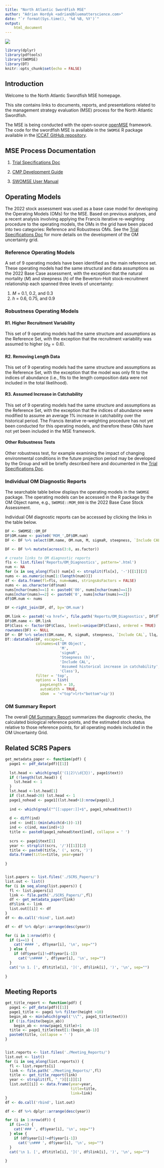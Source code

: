 ```yaml
---
title: "North Atlantic Swordfish MSE"
author: "Adrian Hordyk <adrian@bluematterscience.com>"
date: "`r format(Sys.time(), '%d %B, %Y')`"
output: 
    html_document
---
```


![](../img/220px-Xiphias_gladius2.jpg)

```{=html}
<style>
  .col2 {
    columns: 2 200px;         /* number of columns and width in pixels*/
    -webkit-columns: 2 200px; /* chrome, safari */
    -moz-columns: 2 200px;    /* firefox */
  }
  .col3 {
    columns: 3 100px;
    -webkit-columns: 3 100px;
    -moz-columns: 3 100px;
  }
  .col4 {
    columns: 4 100px;
    -webkit-columns: 4 100px;
    -moz-columns: 4 100px;
  }
</style>
```
```r
library(dplyr)
library(pdftools)
library(SWOMSE)
library(DT)
knitr::opts_chunk$set(echo = FALSE)


```

## Introduction

Welcome to the North Atlantic Swordfish MSE homepage.

This site contains links to documents, reports, and presentations related to the management strategy evaluation (MSE) process for the North Atlantic Swordfish.

The MSE is being conducted with the open-source [openMSE](https://openmse.com/) framework. The code for the swordfish MSE is available in the `SWOMSE` R package available in the [ICCAT GitHub repository](https://github.com/ICCAT/nswo-mse).


## MSE Process Documentation

1. [Trial Specifications Doc](TS/Trial_Specs.html)

2. [CMP Development Guide](cMPdevelopment/CMP-Development-Guide.html)

3. [SWOMSE User Manual](UserManual/User_Manual.html)


## Operating Models

The 2022 stock assessment was used as a base case model for developing the Operating Models (OMs) for the MSE. Based on previous analyses, and a recent analysis involving applying the Francis iterative re-weighting procedure to the operating models, the OMs in the grid have been placed into two categories: Reference and Robustness OMs. See the [Trial Specifications Doc](TS/Trial_Specs.html) for more details on the development of the OM uncertainty grid. 

### Reference Operating Models

A set of 9 operating models have been identified as the main reference set. These operating models had the same structural and data assumptions as the 2022 Base Case assessment, with the exception that the natural mortality (*M*) and steepness (*h*) of the Beverton-Holt stock-recruitment relationship each spanned three levels of uncertainty:

1. *M* = 0.1, 0.2, and 0.3
2. *h* = 0.6, 0.75, and 0.9
 
### Robustness Operating Models 

#### R1. Higher Recruitment Variability

This set of 9 operating models had the same structure and assumptions as the Reference Set, with the exception that the recruitment variability was assumed to higher $(\sigma_R = 0.6)$.

#### R2. Removing Length Data 

This set of 9 operating models had the same structure and assumptions as the Reference Set, with the exception that the model was only fit to the indices of abundance (i.e., fits to the length composition data were not included in the total likelihood).

#### R3. Assumed Increase in Catchability

This set of 9 operating models had the same structure and assumptions as the Reference Set, with the exception that the indices of abundance were modified to assume an average 1% increase in catchability over the historical period. The Francis iterative re-weighting procedure has not yet been conducted for this operating models, and therefore these OMs have not yet been included in the MSE framework. 

#### Other Robustness Tests

Other robustness test, for example examining the impact of changing environmental conditions in the future projection period may be developed by the Group and will be briefly described here and documented in the [Trial Specifications Doc](TS/Trial_Specs.html).


### Individual OM Diagnostic Reports

The searchable table below displays the operating models in the `SWOMSE` package. The operating models can be accessed in the R package by the OM Object name, e.g., `SWOMSE::MOM_000` is the 2022 Base Case Stock Assessment.

Individual OM diagnostic reports can be accessed by clicking the links in the table below. 

```r
DF <- SWOMSE::OM_DF
DF$OM.name <- paste0('MOM_',DF$OM.num)
DF <- DF %>% select(OM.name, OM.num, M, sigmaR, steepness, `Include CAL`, llq, Class)

DF <- DF %>% mutate(across(3:8, as.factor))

# create links to OM diagnostic reports
fls <- list.files('Reports/OM_Diagnostics', pattern='.html')
num <- NA
for (x in seq_along(fls)) num[x] <- strsplit(fls[x], '-')[[1]][2]
nums <- as.numeric(num[1:(length(num))])
df <- data.frame(fl=fls, num=nums, stringsAsFactors = FALSE)
nums <- as.character(df$num)
nums[nchar(nums)==1] <- paste0('00', nums[nchar(nums)==1])
nums[nchar(nums)==2] <- paste0('0', nums[nchar(nums)==2])
df$OM.num <- nums

DF <-right_join(DF, df, by='OM.num')

OM.link <- paste0('<a href=', file.path('Reports/OM_Diagnostics', DF$fl), '> ', DF$OM.name , ' </a>')
DF$OM.name <- OM.link
DF$Class <- factor(DF$Class, levels=unique(DF$Class), ordered = TRUE)
rownames(DF) <- NULL
DF <- DF %>% select(OM.name, M, sigmaR, steepness, `Include CAL`, llq, Class)
DT::datatable(DF, escape=1,
              colnames=c('OM Object',
                         'M',
                         'sigmaR',
                         'Steepness (h)',
                         'Include CAL',
                         'Assumed historical increase in catchability',
                         'Class'),
              filter = 'top',
              options = list(
                pageLength = 10, 
                autoWidth = TRUE,
                sDom  = '<"top">lrt<"bottom">ip'))

```

### OM Summary Report

The overall [OM Summary Report](Reports/OM_Summary/2022/OM_Summary_Report.html) summarizes the diagnostic checks, the calculated biological reference points, and the estimated stock status relative to those reference points, for all operating models included in the OM Uncertainty Grid.  

## Related SCRS Papers

```r

get_metadata_paper <- function(pdf) {
  page1 <- pdf_data(pdf)[[1]]
  
  lst.head <- which(grepl('(1|2)\\d{3})', page1$text))
  if (!length(lst.head)) {
    lst.head <- 1
  }
  lst.head <-lst.head[1]
  if (lst.head>20) lst.head <- 1
  page1_nohead <- page1[(lst.head+1):nrow(page1),]
  
  ind <- which(grepl("^[[:upper:]]+$", page1_nohead$text))
  
  d <- diff(ind)
  ind <- ind[1:(min(which(d>1))-1)]
  ind <- c(ind, max(ind)+1)
  title <- paste0(page1_nohead$text[ind], collapse = ' ')
  
  scrs <- page1$text[1]
  year <- strsplit(scrs, '/')[[1]][2]
  title <- paste0(title,' (', scrs, ')')
  data.frame(title=title, year=year)
  
}


list.papers <- list.files('./SCRS_Papers/')
list.out <- list()
for (i in seq_along(list.papers)) {
  fl <- list.papers[i]
  link <- file.path('./SCRS_Papers/',fl)
  df <- get_metadata_paper(link)
  df$link <- link
  list.out[[i]] <- df
}
df <- do.call('rbind', list.out)

df <- df %>% dplyr::arrange(desc(year))

for (i in 1:nrow(df)) {
  if (i==1) {
    cat('#### ', df$year[i], '\n', sep="")
  } else {
    if (df$year[i]!=df$year[i-1])
      cat('\n#### ', df$year[i], '\n', sep="")
  }
  cat('\n 1. [', df$title[i], '](', df$link[i], ')', '\n', sep="")
  
}

```


## Meeting Reports


```r

get_title_report <- function(pdf) {
  page1 <- pdf_data(pdf)[[1]]
  page1_title <- page1 %>% filter(height >10) 
  begin_ab <- min(which(grepl('\\“', page1_title$text)))
  if (!is.finite(begin_ab))
    begin_ab <- nrow(page1_title)+1
  title <- page1_title$text[1:(begin_ab-1)]
  paste0(title, collapse = ' ')
}


list.reports <- list.files('./Meeting_Reports/')
list.out <- list()
for (i in seq_along(list.reports)) {
  fl <- list.reports[i]
  link <- file.path('./Meeting_Reports/',fl)
  title <- get_title_report(link)
  year <- strsplit(fl, "_")[[1]][1]
  list.out[[i]] <- data.frame(year=year,
                              title=title,
                              link=link)
}
df <- do.call('rbind', list.out)

df <- df %>% dplyr::arrange(desc(year))

for (i in 1:nrow(df)) {
  if (i==1) {
    cat('### ', df$year[i], '\n', sep="")
  } else {
    if (df$year[i]!=df$year[i-1])
      cat('\n### ', df$year[i], '\n', sep="")
  }
  cat('\n 1. [', df$title[i], '](', df$link[i], ')', '\n', sep="")
  
}

```


<br>
<br>
